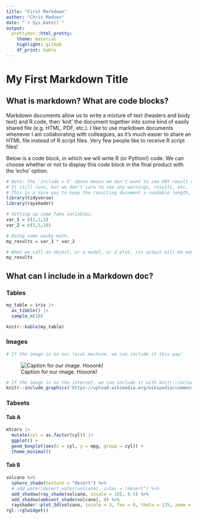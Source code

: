 ```yaml
---
title: "First Markdown"
author: "Chris Madsen"
date: "`r Sys.Date()`"
output:
  prettydoc::html_pretty:
    theme: material
    highlight: github
    df_print: kable
---
```


# My First Markdown Title

## What is markdown? What are code blocks?

Markdown documents allow us to write a mixture of text (headers and body text) and R code, then 'knit' the document together into some kind of easily shared file (e.g. HTML, PDF, etc.). I like to use markdown documents whenever I am collaborating with colleagues, as it's much easier to share an HTML file instead of R script files. Very few people like to receive R script files!

Below is a code block, in which we will write R (or Python!) code. We can choose whether or not to display this code block in the final product with the 'echo' option.

```r

# Note: the 'include = F' above means we don't want to see ANY result of this code block.
# It still runs, but we don't care to see any warnings, results, etc.
# This is a nice way to keep the resulting document a readable length, and tidy.
library(tidyverse)
library(rayshader)
```


```r
# Setting up some fake variables.
var_1 = c(1,2,3)
var_2 = c(5,5,10)

# Doing some wacky math.
my_results = var_1 * var_2

# When we call an object, or a model, or a plot, its output will be added to our markdown document.
my_results
```

## What can I include in a Markdown doc?

### Tables

```r
my_table = iris |> 
  as_tibble() |> 
  sample_n(10)

knitr::kable(my_table)
```

### Images

```r
# If the image is on our local machine, we can include it this way:
```

![Caption for our image. Hooonk!](data/Mirounga_angustirostris_calling_1_edit.jpg)

```r
# If the image is on the internet, we can include it with knitr::include_graphics.
knitr::include_graphics('https://upload.wikimedia.org/wikipedia/commons/5/59/Seal-tortie.jpg')
```


### Tabsets {.tabset}

#### Tab A

```r
mtcars |> 
  mutate(cyl = as.factor(cyl)) |> 
  ggplot() + 
  geom_boxplot(aes(x = cyl, y = mpg, group = cyl)) + 
  theme_minimal()
```

#### Tab B

```r
volcano %>%
  sphere_shade(texture = "desert") %>%
  # add_water(detect_water(volcano), color = "desert") %>%
  add_shadow(ray_shade(volcano, zscale = 10), 0.5) %>%
  add_shadow(ambient_shade(volcano), 0) %>%
  rayshader::plot_3d(volcano, zscale = 3, fov = 0, theta = 135, zoom = 0.75, phi = 45, windowsize = c(1000, 800))
rgl::rglwidget()
```



